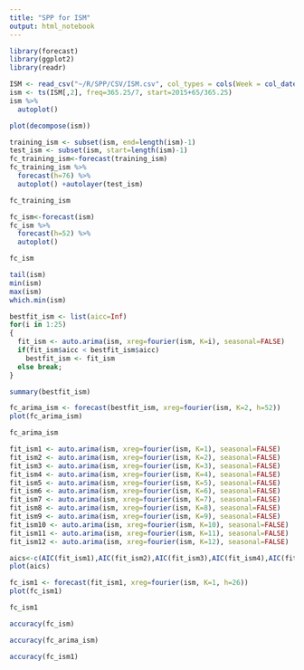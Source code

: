 ```yaml
---
title: "SPP for ISM"
output: html_notebook
---
```


```r
library(forecast)
library(ggplot2)
library(readr)
```

```r
ISM <- read_csv("~/R/SPP/CSV/ISM.csv", col_types = cols(Week = col_date(format = "%Y-%m-%d")))
ism <- ts(ISM[,2], freq=365.25/7, start=2015+65/365.25)
ism %>%
  autoplot()
```

```r
plot(decompose(ism))
```

```r
training_ism <- subset(ism, end=length(ism)-1)
test_ism <- subset(ism, start=length(ism)-1)
fc_training_ism<-forecast(training_ism)
fc_training_ism %>%
  forecast(h=76) %>%
  autoplot() +autolayer(test_ism)
```

```r
fc_training_ism
```

```r
fc_ism<-forecast(ism)
fc_ism %>%
  forecast(h=52) %>%
  autoplot()
```

```r
fc_ism
```

```r
tail(ism)
min(ism)
max(ism)
which.min(ism)
```

```r
bestfit_ism <- list(aicc=Inf)
for(i in 1:25)
{
  fit_ism <- auto.arima(ism, xreg=fourier(ism, K=i), seasonal=FALSE)
  if(fit_ism$aicc < bestfit_ism$aicc)
    bestfit_ism <- fit_ism
  else break;
}
```

```r
summary(bestfit_ism)
```

```r
fc_arima_ism <- forecast(bestfit_ism, xreg=fourier(ism, K=2, h=52))
plot(fc_arima_ism)
```

```r
fc_arima_ism
```

```r
fit_ism1 <- auto.arima(ism, xreg=fourier(ism, K=1), seasonal=FALSE)
fit_ism2 <- auto.arima(ism, xreg=fourier(ism, K=2), seasonal=FALSE)
fit_ism3 <- auto.arima(ism, xreg=fourier(ism, K=3), seasonal=FALSE)
fit_ism4 <- auto.arima(ism, xreg=fourier(ism, K=4), seasonal=FALSE)
fit_ism5 <- auto.arima(ism, xreg=fourier(ism, K=5), seasonal=FALSE)
fit_ism6 <- auto.arima(ism, xreg=fourier(ism, K=6), seasonal=FALSE)
fit_ism7 <- auto.arima(ism, xreg=fourier(ism, K=7), seasonal=FALSE)
fit_ism8 <- auto.arima(ism, xreg=fourier(ism, K=8), seasonal=FALSE)
fit_ism9 <- auto.arima(ism, xreg=fourier(ism, K=9), seasonal=FALSE)
fit_ism10 <- auto.arima(ism, xreg=fourier(ism, K=10), seasonal=FALSE)
fit_ism11 <- auto.arima(ism, xreg=fourier(ism, K=11), seasonal=FALSE)
fit_ism12 <- auto.arima(ism, xreg=fourier(ism, K=12), seasonal=FALSE)
```

```r
aics<-c(AIC(fit_ism1),AIC(fit_ism2),AIC(fit_ism3),AIC(fit_ism4),AIC(fit_ism5),AIC(fit_ism6),AIC(fit_ism7),AIC(fit_ism8),AIC(fit_ism9),AIC(fit_ism10),AIC(fit_ism11),AIC(fit_ism12))
plot(aics)
```

```r
fc_ism1 <- forecast(fit_ism1, xreg=fourier(ism, K=1, h=26))
plot(fc_ism1)
```

```r
fc_ism1
```

```r
accuracy(fc_ism)
```

```r
accuracy(fc_arima_ism)
```

```r
accuracy(fc_ism1)
```